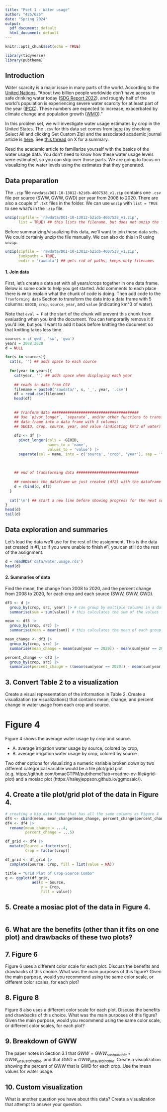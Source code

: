 ```yaml
---
title: "Pset 1 - Water usage"
author: "425/625"
date: "Spring 2024"
output:
  pdf_document: default
  html_document: default
---
```


```r
knitr::opts_chunk$set(echo = TRUE)

library(tidyverse)
library(pubtheme)
```

## Introduction 

Water scarcity is a major issue in many parts of the world. According to the [United Nations](https://www.un.org/en/climatechange/science/climate-issues/water), "About two billion people worldwide don't have access to safe drinking water today ([SDG Report 2022](https://unstats.un.org/sdgs/report/2022/Goal-06/?_gl=1*aquqlc*_ga*MTAzMzA2ODI0Mi4xNzA0NjYzNjY3*_ga_TK9BQL5X7Z*MTcwNDY2NzIyMS4yLjEuMTcwNDY2NzI1My4wLjAuMA..)), and roughly half of the world’s population is experiencing severe water scarcity for at least part of the year ([IPCC](https://www.ipcc.ch/report/ar6/wg2/downloads/outreach/IPCC_AR6_WGII_FactSheet_FoodAndWater.pdf)). These numbers are expected to increase, exacerbated by climate change and population growth ([WMO](https://public.wmo.int/en/media/press-release/protect-our-people-and-future-generations-water-and-climate-leaders-call-urgent))."


In this problem set, we will investigate water usage estimates by crop in the United States. The `.csv` for this data set comes from [here](https://databank.illinois.edu/datasets/IDB-4607538) (by checking Select All and clicking Get Custom Zip) and the associated academic journal article is [here](https://agupubs.onlinelibrary.wiley.com/doi/10.1029/2022WR032804). See [this thread](https://twitter.com/MeganKonar/status/1618943789279875074?s=20&t=nrjRJQ2tuEO0GyTwCK-XVA) on X for a summary.  

Read the academic article to familiarize yourself with the basics of the water usage data. You don't need to know how these water usage levels were estimated, so you can skip over those parts. We are going to focus on visualizing the water levels using the estimates that they generated. 

## Data preparation

The `.zip` file `rawdata/DOI-10-13012-b2idb-4607538_v1.zip` contains one `.csv` file per source (SWW, GWW, GWD) per year from 2008 to 2020. There are also a couple of `.txt` files in the folder. We can use `unzip` with `list = TRUE` to see what's in the `.zip` file. 

```r
unzip(zipfile = 'rawdata/DOI-10-13012-b2idb-4607538_v1.zip', 
      list = TRUE) ## this lists the filename, but does not unzip the file
```

Before summarizing/visualizing this data, we'll want to join these data sets. We could certainly unzip the file manually. We can also do this in R using `unzip`. 

```r
unzip(zipfile = 'rawdata/DOI-10-13012-b2idb-4607538_v1.zip', 
      junkpaths = TRUE, 
      exdir = 'rawdata') ## gets rid of paths, keeps only filenames 
```


#### 1. Join data
First, let's create a data set with all years/crops together in one data frame. Below is some code to help you get started. Add comments to each place there is `##` to explain what the chunk of code is doing. Then add code to the `Tranforming data` Section to transform the data into a data frame with 5 columns: `GEOID`, `crop`, `source`, `year`, and `value` (indicating km^3 of water).

Note that `eval = F` at the start of the chunk will prevent this chunk from evaluating when you knit the document. You can temporarily remove it if you'd like, but you'll want to add it back before knitting the document so that knitting takes less time.

```r
sources = c('gwd', 'sw', 'gwa')
years = 2008:2020
d = NULL

for(s in sources){
  cat(s, '') ## adds space to each source 
  
  for(year in years){
    cat(year, '') ## adds space when displaying each year
  
    ## reads in data from CSV
    filename = paste0('rawdata/', s, '_', year, '.csv')
    df = read.csv(filename)
    head(df)
    
    
    ## Tranform data #######################################
    ## Use `pivot_longer`, `separate`, and/or other functions to transform this
    ## data frame into a data frame with 5 columns: 
    ## GEOID, crop, source, year, and value (indicating km^3 of water)
    
    df2 <- df |>
      pivot_longer(cols = -GEOID,
                   names_to = 'name',
                   values_to = 'value') |>
      separate(col = name, into = c('source', 'crop', 'year'), sep = '\\.')
    
    
    
    ## end of transforming data ############################
    
    ## combines the dataframe we just created (df2) with the dataframe of values which we set as null earlier (d)
    d = rbind(d, df2)
  }
  
  cat('\n') ## start a new line before showing progress for the next source
}
head(d)
tail(d)
```


## Data exploration and summaries

Let's load the data we'll use for the rest of the assignment. This is the data set created in #1, so if you were unable to finish #1, you can still do the rest of the assignment. 

```r
d = readRDS('data/water.usage.rds')
head(d)
```


#### 2. Summaries of data 

Find the mean, the change from 2008 to 2020, and the percent change from 2008 to 2020, for each crop and each source (SWW, GWW, GWD). 

```r

df3 <- d |>
  group_by(crop, src, year) |> # can group by multiple columns in a dataframe, this creates a unique group for every combination of crop and source
  summarise(sum = sum(value)) # this calculates the sum of the values for each group

mean <- df3 |>
  group_by(crop, src) |>
  summarise(mean = mean(sum)) # this calculates the mean of each group

mean_change <- df3 |>
  group_by(crop, src) |>
  summarise(mean_change = mean(sum[year == 2020]) - mean(sum[year == 2008])) # boolean masking, allows us to choose specific years to find the mean change between

percent_change <- df3 |>
  group_by(crop, src) |>
  summarise(percent_change = ((mean(sum[year == 2020]) - mean(sum[year == 2008])) / mean(sum[year == 2008])) * 100) # same as above, but with percent change

```

## 3. Convert Table 2 to a visualization

Create a visual representation of the information in Table 2. Create a visualization (or visualizations) that contains mean, change, and percent change in water usage from each crop and source. 


# Figure 4

Figure 4 shows the average water usage by crop and source.

- A. average irrigation water usage by source, colored by crop, 
- B. average irrigation water usage by crop, colored by source 

Two other options for visualizing a numeric variable broken down by two different categorical variable would be a tile plot/grid plot (e.g. https://github.com/bmacGTPM/pubtheme?tab=readme-ov-file#grid-plot) and a mosiac plot (https://haleyjeppson.github.io/ggmosaic/).


## 4. Create a tile plot/grid plot of the data in Figure 4. 

```r
# creating a big data frame that has all the same columns as Figure 4
df4 <- cbind(mean, mean_change$mean_change, percent_change$percent_change)
df4 <- df4 |>
  rename(mean_change = ...4,
         percent_change = ...5)

df_grid <- df4 |>
  mutate(Source = factor(src),
         Crop = factor(crop))

df_grid <- df_grid |>
  complete(Source, Crop, fill = list(value = NA))

title = "Grid Plot of Crop-Source Combo"
g <- ggplot(df_grid,
            aes(x = Source,
                y = Crop,
                fill = value))

```

## 5. Create a mosiac plot of the data in Figure 4. 

```r

```

## 6. What are the benefits (other than it fits on one plot) and drawbacks of these two plots?


## 7. Figure 6 

Figure 6 uses a different color scale for each plot. Discuss the benefits and drawbacks of this choice. What was the main purposes of this figure? Given the main purpose, would you recommend using the same color scale, or different color scales, for each plot?



## 8. Figure 8 

Figure 8 also uses a different color scale for each plot.  Discuss the benefits and drawbacks of this choice. What was the main purposes of this figure? Given the main purpose, would you recommend using the same color scale, or different color scales, for each plot?




## 9. Breakdown of GWW
The paper notes in Section 3.1 that $GWW = GWW_{sustainable} + GWW_{unsustainable}$, and that $GWD = GWW_{unsustainable}$. Create a visualization showing the percent of GWW that is GWD for each crop. Use the mean values for water usage. 



## 10. Custom visualization
What is another question you have about this data? Create a visualization that attempt to answer your question. 
